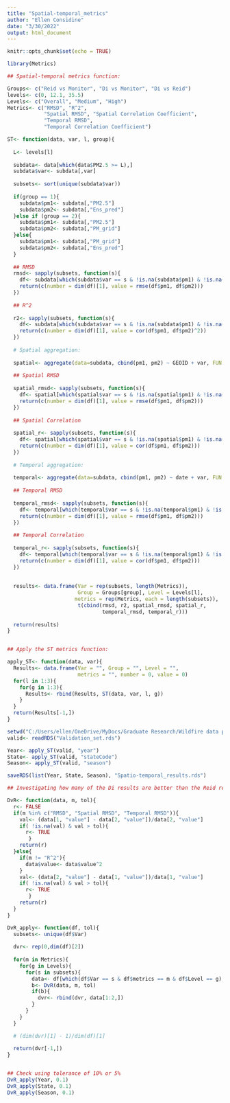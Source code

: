 ---
title: "Spatial-temporal_metrics"
author: "Ellen Considine"
date: "3/30/2022"
output: html_document
---

```{r setup, include=FALSE}
knitr::opts_chunk$set(echo = TRUE)
```


```{r}
library(Metrics)

## Spatial-temporal metrics function:

Groups<- c("Reid vs Monitor", "Di vs Monitor", "Di vs Reid")
levels<- c(0, 12.1, 35.5)
Levels<- c("Overall", "Medium", "High")
Metrics<- c("RMSD", "R^2",
            "Spatial RMSD", "Spatial Correlation Coefficient",
            "Temporal RMSD",
            "Temporal Correlation Coefficient")

ST<- function(data, var, l, group){
  
  L<- levels[l]
  
  subdata<- data[which(data$PM2.5 >= L),]
  subdata$var<- subdata[,var]
  
  subsets<- sort(unique(subdata$var))
  
  if(group == 1){
    subdata$pm1<- subdata[,"PM2.5"]
    subdata$pm2<- subdata[,"Ens_pred"]
  }else if (group == 2){
    subdata$pm1<- subdata[,"PM2.5"]
    subdata$pm2<- subdata[,"PM_grid"]
  }else{
    subdata$pm1<- subdata[,"PM_grid"]
    subdata$pm2<- subdata[,"Ens_pred"]
  }
  
  ## RMSD
  rmsd<- sapply(subsets, function(s){
    df<- subdata[which(subdata$var == s & !is.na(subdata$pm1) & !is.na(subdata$pm2)),]
    return(c(number = dim(df)[1], value = rmse(df$pm1, df$pm2)))
  })
  
  ## R^2
  
  r2<- sapply(subsets, function(s){
    df<- subdata[which(subdata$var == s & !is.na(subdata$pm1) & !is.na(subdata$pm2)),]
    return(c(number = dim(df)[1], value = cor(df$pm1, df$pm2)^2))
  })
  
  # Spatial aggregation:
  
  spatial<- aggregate(data=subdata, cbind(pm1, pm2) ~ GEOID + var, FUN = mean)
  
  ## Spatial RMSD
  
  spatial_rmsd<- sapply(subsets, function(s){
    df<- spatial[which(spatial$var == s & !is.na(spatial$pm1) & !is.na(spatial$pm2)),]
    return(c(number = dim(df)[1], value = rmse(df$pm1, df$pm2)))
  })
  
  ## Spatial Correlation
  
  spatial_r<- sapply(subsets, function(s){
    df<- spatial[which(spatial$var == s & !is.na(spatial$pm1) & !is.na(spatial$pm2)),]
    return(c(number = dim(df)[1], value = cor(df$pm1, df$pm2)))
  })
  
  # Temporal aggregation:
  
  temporal<- aggregate(data=subdata, cbind(pm1, pm2) ~ date + var, FUN = mean)
  
  ## Temporal RMSD
  
  temporal_rmsd<- sapply(subsets, function(s){
    df<- temporal[which(temporal$var == s & !is.na(temporal$pm1) & !is.na(temporal$pm2)),]
    return(c(number = dim(df)[1], value = rmse(df$pm1, df$pm2)))
  })
  
  ## Temporal Correlation
  
  temporal_r<- sapply(subsets, function(s){
    df<- temporal[which(temporal$var == s & !is.na(temporal$pm1) & !is.na(temporal$pm2)),]
    return(c(number = dim(df)[1], value = cor(df$pm1, df$pm2)))
  })
  
  
  results<- data.frame(Var = rep(subsets, length(Metrics)),
                       Group = Groups[group], Level = Levels[l],
                      metrics = rep(Metrics, each = length(subsets)),
                       t(cbind(rmsd, r2, spatial_rmsd, spatial_r, 
                               temporal_rmsd, temporal_r)))
  
  return(results)
}


## Apply the ST metrics function:

apply_ST<- function(data, var){
  Results<- data.frame(Var = "", Group = "", Level = "", 
                       metrics = "", number = 0, value = 0)
  for(l in 1:3){
    for(g in 1:3){
      Results<- rbind(Results, ST(data, var, l, g))
    }
  }
  return(Results[-1,])
}

setwd("C:/Users/ellen/OneDrive/MyDocs/Graduate Research/Wildfire data project")
valid<- readRDS("Validation_set.rds")

Year<- apply_ST(valid, "year")
State<- apply_ST(valid, "stateCode")
Season<- apply_ST(valid, "season")

saveRDS(list(Year, State, Season), "Spatio-temporal_results.rds")

```

```{r}

## Investigating how many of the Di results are better than the Reid results:

DvR<- function(data, m, tol){
  r<- FALSE
  if(m %in% c("RMSD", "Spatial RMSD", "Temporal RMSD")){
    val<- (data[1, "value"] - data[2, "value"])/data[2, "value"]
    if( !is.na(val) & val > tol){
      r<- TRUE
       }
    return(r)
  }else{
    if(m != "R^2"){
      data$value<- data$value^2
    }
    val<- (data[2, "value"] - data[1, "value"])/data[1, "value"]
    if( !is.na(val) & val > tol){
      r<- TRUE
       }
    return(r)
  }
}

DvR_apply<- function(df, tol){
  subsets<- unique(df$Var)
  
  dvr<- rep(0,dim(df)[2])
  
  for(m in Metrics){
    for(g in Levels){
      for(s in subsets){
        data<- df[which(df$Var == s & df$metrics == m & df$Level == g),]
        b<- DvR(data, m, tol)
        if(b){
          dvr<- rbind(dvr, data[1:2,])
        }
      }
    }
  }

  # (dim(dvr)[1] - 1)/dim(df)[1]
  
  return(dvr[-1,])
}


## Check using tolerance of 10% or 5%
DvR_apply(Year, 0.1)
DvR_apply(State, 0.1)
DvR_apply(Season, 0.1)

```
